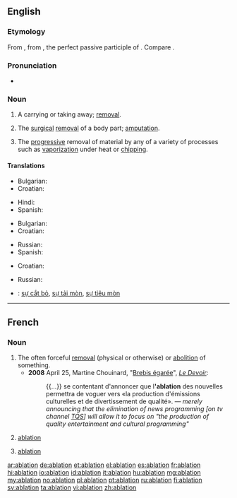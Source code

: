==English==
{{wikipedia}}

===Etymology===
From {{etyl|la}} {{term|ablatio|ablātiō|lang=la}}, from {{term|ablatus|ablātus|lang=la}}, the perfect passive participle of {{term|aufero|auferō|carry away|lang=la}}.  Compare {{etyl|fr}} {{term|ablation|lang=fr}}.

===Pronunciation===
* {{rhymes|eɪʃən}}

===Noun===
{{en-noun}}

# A carrying or taking away; [[removal]].
# {{medicine}} The [[surgical]] [[removal]] of a body part; [[amputation]].
# {{sciences}} The [[progressive]] removal of material by any of a variety of processes such as [[vaporization]] under heat or [[chipping]].

====Translations====
{{trans-top|removal}}
* Bulgarian: {{t|bg|отстраняване}}
* Croatian: {{t-|hr|ablacija|f}}
{{trans-mid}}
* Hindi: {{t|hi|उच्छेदन|m|sc=Deva}}
* Spanish: {{t+|es|ablación|f}}
{{trans-bottom}}

{{trans-top|amputation}}
* Bulgarian: {{t+|bg|ампутация}}
* Croatian: {{t-|hr|ablacija|f}}
{{trans-mid}}
* Russian: {{t+|ru|ампутация|f}}
* Spanish: {{t|es|ablación |f}}
{{trans-bottom}}

{{trans-top|progressive removal of material}}
* Croatian: {{t-|hr|ablacija|f}}
{{trans-mid}}
* Russian: {{t+|ru|абляция|f}}
{{trans-bottom}}

{{checktrans-top}}
* {{ttbc|vi}}: [[sự cắt bỏ]], [[sự tải mòn]], [[sự tiêu mòn]]
{{trans-bottom}}

----

==French==

===Noun===
{{fr-noun|f}}

# The often forceful [[removal]] (physical or otherwise) or [[abolition]] of something.
#* '''2008''' April 25, Martine Chouinard, "[http://www.ledevoir.com/2008/04/25/186742.html Brebis égarée]", ''[[w:Le Devoir|Le Devoir]]'':
#*: {{...}} se contentant d'annoncer que l''''ablation''' des nouvelles permettra de voguer vers «la production d'émissions culturelles et de divertissement de qualité». — ''merely announcing that the elimination of news programming [on tv channel [[w:TQS|TQS]]] will allow it to focus on "the production of quality entertainment and cultural programming"''
# {{medicine|lang=fr}} [[#English|ablation]]
# {{sciences|lang=fr}} [[#English|ablation]]

[[ar:ablation]]
[[de:ablation]]
[[et:ablation]]
[[el:ablation]]
[[es:ablation]]
[[fr:ablation]]
[[hi:ablation]]
[[io:ablation]]
[[id:ablation]]
[[it:ablation]]
[[hu:ablation]]
[[mg:ablation]]
[[my:ablation]]
[[no:ablation]]
[[pl:ablation]]
[[pt:ablation]]
[[ru:ablation]]
[[fi:ablation]]
[[sv:ablation]]
[[ta:ablation]]
[[vi:ablation]]
[[zh:ablation]]